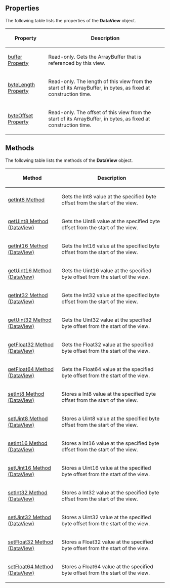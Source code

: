 {{Page_Title}}
{{Flags}}
{{Summary_Section|You can use a DataView object to read and write the different kinds of binary data to any location in the ArrayBuffer.

}}
{{JS_Syntax|Formats={{JS_Syntax_Format
|Format= dataView = '''new DataView(''' DataView( buffer , byteOffset , byteLength ));}}
|Values={{JS_Syntax_Parameter
|Name=dataView
|Required=Required
|Description=The variable name to which the '''DataView''' object is assigned.}}{{JS_Syntax_Parameter
|Name=buffer
|Required=
|Description=The ArrayBuffer that the DataView represents.}}{{JS_Syntax_Parameter
|Name=byteOffset
|Required=Optional
|Description=Specifies the offset in bytes from the start of the buffer at which the DataView should begin.}}{{JS_Syntax_Parameter
|Name=byteLength
|Required=Optional
|Description=Specifies the length (in bytes) of the section of the buffer that the DataView should represent.}}
}}
{{Remarks_Section
|Remarks=If both byteOffset and byteLength are omitted, the DataView spans the entire ArrayBuffer range. If the byteLength is omitted, the DataView extends from the given byteOffset until the end of the ArrayBuffer. If the given byteOffset and byteLength references an area beyond the end of the ArrayBuffer, an exception is raised.
}}
==Properties==
The following table lists the properties of the '''DataView''' object.

{| class='wikitable'
|-
! Property
! Description
|-
| [[javascript/DataView/buffer|buffer Property]]
| Read-only. Gets the ArrayBuffer that is referenced by this view.
|-
| [[javascript/DataView/byteLength|byteLength Property]]
| Read-only. The length of this view from the start of its ArrayBuffer, in bytes, as fixed at construction time.
|-
| [[javascript/DataView/byteOffset|byteOffset Property]]
| Read-only. The offset of this view from the start of its ArrayBuffer, in bytes, as fixed at construction time.
|}
==Methods==
The following table lists the methods of the '''DataView''' object.

{| class='wikitable'
|-
! Method
! Description
|-
| [[javascript/DataView/getInt8|getInt8 Method]]
| Gets the Int8 value at the specified byte offset from the start of the view.
|-
| [[javascript/DataView/getUint8|getUint8 Method (DataView)]]
| Gets the Uint8 value at the specified byte offset from the start of the view.
|-
| [[javascript/DataView/getInt16|getInt16 Method (DataView)]]
| Gets the Int16 value at the specified byte offset from the start of the view.
|-
| [[javascript/DataView/getUint16|getUint16 Method (DataView)]]
| Gets the Uint16 value at the specified byte offset from the start of the view.
|-
| [[javascript/DataView/getInt32|getInt32 Method (DataView)]]
| Gets the Int32 value at the specified byte offset from the start of the view.
|-
| [[javascript/DataView/getUint32|getUint32 Method (DataView)]]
| Gets the Uint32 value at the specified byte offset from the start of the view.
|-
| [[javascript/DataView/getFloat32|getFloat32 Method (DataView)]]
| Gets the Float32 value at the specified byte offset from the start of the view.
|-
| [[javascript/DataView/getFloat64|getFloat64 Method (DataView)]]
| Gets the Float64 value at the specified byte offset from the start of the view.
|-
| [[javascript/DataView/setInt8|setInt8 Method (DataView)]]
| Stores a Int8 value at the specified byte offset from the start of the view.
|-
| [[javascript/DataView/setUint8|setUint8 Method (DataView)]]
| Stores a Uint8 value at the specified byte offset from the start of the view.
|-
| [[javascript/DataView/setInt16|setInt16 Method (DataView)]]
| Stores a Int16 value at the specified byte offset from the start of the view.
|-
| [[javascript/DataView/setUint16|setUint16 Method (DataView)]]
| Stores a Uint16 value at the specified byte offset from the start of the view.
|-
| [[javascript/DataView/setInt32|setInt32 Method (DataView)]]
| Stores a Int32 value at the specified byte offset from the start of the view.
|-
| [[javascript/DataView/setUint32|setUint32 Method (DataView)]]
| Stores a Uint32 value at the specified byte offset from the start of the view.
|-
| [[javascript/DataView/setFloat32|setFloat32 Method (DataView)]]
| Stores a Float32 value at the specified byte offset from the start of the view.
|-
| [[javascript/DataView/setFloat64|setFloat64 Method (DataView)]]
| Stores a Float64 value at the specified byte offset from the start of the view.
|}
{{Examples_Section
|Not_required=No
|Examples={{Single_Example
|Language=JavaScript
|Description=The following example shows how to use a DataView object to process the binary data acquired from an XmlHttpRequest:

|Code= var req = new XMLHttpRequest();
     req.open('GET', "http://www.example.com");
     req.responseType = "arraybuffer";
     req.send();
 
     req.onreadystatechange = function () {
         if (req.readyState === 4) {
             var buffer = req.response;
             var dataView = new DataView(buffer);
             var ints = new Int32Array(dataView.byteLength / 4);
             for (var i = 0; i &lt; ints.length; i++) {
                 ints[i] = dataview.getInt32(i * 4);
             }
         alert(ints[10]);
         }
     }
}}}}
{{Topics | JS Basic}}

{{External_Attribution
|Is_CC-BY-SA=No
|Sources=MSDN
|MDN_link=
|MSDN_link=http://msdn.microsoft.com/en-us/library/ie/br212463(v=vs.94).aspx
|HTML5Rocks_link=
}}

